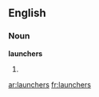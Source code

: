 ==English==

===Noun===
'''launchers'''

# {{plural of|[[launcher]]}}

[[ar:launchers]]
[[fr:launchers]]
